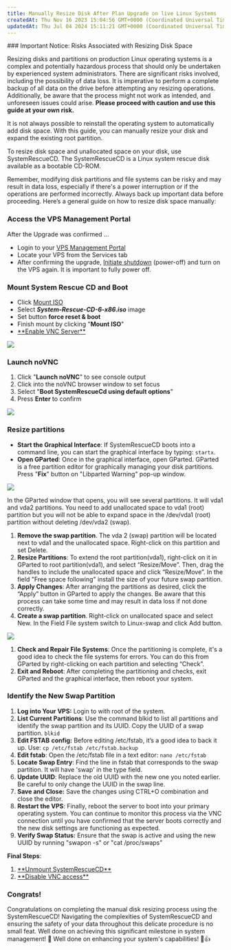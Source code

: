 ```yaml
---
title: Manually Resize Disk After Plan Upgrade on live Linux Systems
createdAt: Thu Nov 16 2023 15:04:56 GMT+0000 (Coordinated Universal Time)
updatedAt: Thu Jul 04 2024 15:11:21 GMT+0000 (Coordinated Universal Time)
---
```


<Warning>
### Important Notice: Risks Associated with Resizing Disk Space

Resizing disks and partitions on production Linux operating systems is a complex and potentially hazardous process that should only be undertaken by experienced system administrators. There are significant risks involved, including the possibility of data loss. It is imperative to perform a complete backup of all data on the drive before attempting any resizing operations. Additionally, be aware that the process might not work as intended, and unforeseen issues could arise. **Please proceed with caution and use this guide at your own risk.**

</Warning>

It is not always possible to reinstall the operating system to automatically add disk space. With this guide, you can manually resize your disk and expand the existing root partition.

To resize disk space and unallocated space on your disk, use SystemRescueCD. The SystemRescueCD is a Linux system rescue disk available as a bootable CD-ROM.&#x20;

Remember, modifying disk partitions and file systems can be risky and may result in data loss, especially if there's a power interruption or if the operations are performed incorrectly. Always back up important data before proceeding.
Here’s a general guide on how to resize disk space manually:

### Access the VPS Management Portal

After the Upgrade was confirmed ...

- Login to your <a href="https://manage.edis.at/whmcs/clientarea.php" target="_blank">VPS Management Portal</a>
- Locate your VPS from the Services tab
- After confirming the upgrade, <a href="https://docs.edisglobal.com/power-cycle-or-reboot-a-vps" target="_blank">Initiate shutdown</a> (power-off) and turn on the VPS again. It is important to fully power off.

### Mount System Rescue CD and Boot

- Click <a href="https://docs.edisglobal.com/mount-iso-image" target="_blank">Mount ISO</a>
- Select **_System-Rescue-CD-6-x86.iso_** image
- Set button **force reset & boot**
- Finish mount by clicking "**Mount ISO**"
- <a href='https://docs.edisglobal.com/enable-vnc-server' target='_blank'>
    **Enable VNC Server**
  </a>

![](/assets/Ijip8O_qmSgr6LR-nJvf5_sysrescuecd1.png)

### Launch noVNC

1. Click "**Launch noVNC**" to see console output
2. Click into the noVNC browser window to set focus
3. Select "**Boot SystemRescueCd using default options**"
4. Press **Enter** to confirm

![](/assets/vg4lijwNdjgyOUDN05SQD_sysrescuecd2.png)

### Resize partitions

- **Start the Graphical Interface**: If SystemRescueCD boots into a command line, you can start the graphical interface by typing: `startx`.
- **Open GParted**: Once in the graphical interface, open GParted. GParted is a free partition editor for graphically managing your disk partitions. Press "**Fix**" button on "Libparted Warning" pop-up window.

![](/assets/-gvJtyF7VHSRiIGAeVws-_sysrescuecd3.png)

In the GParted window that opens, you will see several partitions. It will vda1 and vda2 partitions. You need to add unallocated space to vda1 (root) partition but you will not be able to expand space in the /dev/vda1 (root) partition without deleting /dev/vda2 (swap). &#x20;

1. **Remove the swap partition**. The vda 2 (swap) partition will be located next to vda1 and the unallocated space. Right-click on this partition and set Delete.&#x20;
2. **Resize Partitions**: To extend the root partition(vda1), right-click on it in GParted to root partition(vda1), and select “Resize/Move”. Then, drag the handles to include the unallocated space and click “Resize/Move”. In the field "Free space following" install the size of your future swap partition.
3. **Apply Changes**: After arranging the partitions as desired, click the “Apply” button in GParted to apply the changes. Be aware that this process can take some time and may result in data loss if not done correctly.
4. **Сreate a swap partition**. Right-click on unallocated space and select New. In the Field File system switch to Linux-swap and click Add button.

![](/assets/13ePrT-SgVGNR1CSJAvv7_sysrescuecd5.png)

1. **Check and Repair File Systems**: Once the partitioning is complete, it's a good idea to check the file systems for errors. You can do this from GParted by right-clicking on each partition and selecting “Check”.
2. **Exit and Reboot**: After completing the partitioning and checks, exit GParted and the graphical interface, then reboot your system.

### Identify the New Swap Partition

1. **Log into Your VPS:** Login to with root of the system.
2. **List Current Partitions**: Use the command blkid to list all partitions and identify the swap partition and its UUID. Copy the UUID of a swap partition.
   `blkid`
3. **Edit FSTAB** **config:** Before editing /etc/fstab, it’s a good idea to back it up. Use:
   `cp /etc/fstab /etc/fstab.backup`
4. **Edit fstab**: Open the /etc/fstab file in a text editor:
   `nano /etc/fstab`
5. **Locate Swap Entry**: Find the line in fstab that corresponds to the swap partition. It will have 'swap' in the type field.
6. **Update UUID**: Replace the old UUID with the new one you noted earlier. Be careful to only change the UUID in the swap line.
7. **Save and Close:** Save the changes using CTRL+O combination and close the editor.
8. **Restart the VPS**: Finally, reboot the server to boot into your primary operating system. You can continue to monitor this process via the VNC connection until you have confirmed that the server boots correctly and the new disk settings are functioning as expected.
9. **Verify Swap Status:** Ensure that the swap is active and using the new UUID by running "swapon -s" or "cat /proc/swaps"

**Final Steps**:

1. <a href='https://docs.edisglobal.com/mount-iso-image' target='_blank'>
     **Unmount SystemRescueCD**
   </a>
2. <a href='https://docs.edisglobal.com/enable-vnc-server' target='_blank'>
     **Disable VNC access**
   </a>

### Congrats!

Congratulations on completing the manual disk resizing process using the SystemRescueCD! Navigating the complexities of SystemRescueCD and ensuring the safety of your data throughout this delicate procedure is no small feat. Well done on achieving this significant milestone in system management! 🌟 Well done on enhancing your system's capabilities! 🎉👍

